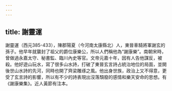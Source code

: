 ```yaml
---
---
---
```

title: 謝靈運
---



謝靈運（西元385-433），陳郡陽夏（今河南太康縣北）人，東晉車騎將軍謝玄的孫子。他早年就襲封了祖父的爵位康樂公，所以人們稱他為“謝康樂”。南朝宋時，曾做過永嘉太守、秘書監、臨川內史等官。文帝元嘉十年，因有人告他謀反，被殺。他好遊山玩水，寫了很多山水詩，打破了東晉玄言詩占統治地位的局面，並開後世山水詩的先河，同時也開了齊梁雕琢之風。他出身世族，政治上又不得意，更受了玄言詩的影響，所以有不少的詩表現出沒落頹廢的感情和樂天安命的思想。有《謝康樂集》。近人黃節有注本。